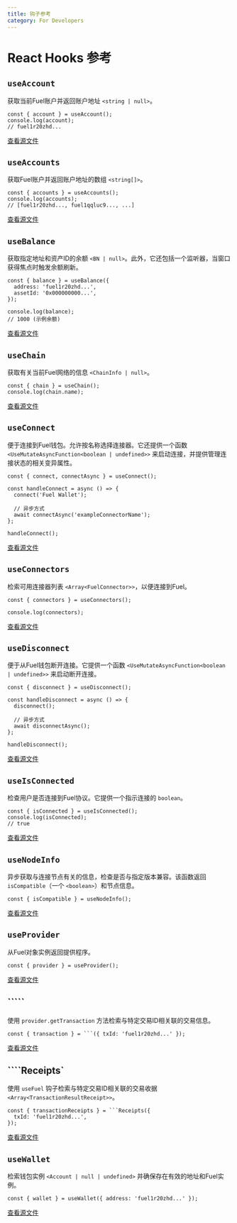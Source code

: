 ```yaml
---
title: 钩子参考
category: For Developers
---
```


# React Hooks 参考

## `useAccount`

获取当前Fuel账户并返回账户地址 `<string | null>`。

```tsx
const { account } = useAccount();
console.log(account);
// fuel1r20zhd...
```

[查看源文件](https://github.com/FuelLabs/fuels-npm-packs/tree/main/packages/react/src/hooks/useAccount.ts)

## `useAccounts`

获取Fuel账户并返回账户地址的数组 `<string[]>`。

```tsx
const { accounts } = useAccounts();
console.log(accounts);
// [fuel1r20zhd..., fuel1qqluc9..., ...]
```

[查看源文件](https://github.com/FuelLabs/fuels-npm-packs/tree/main/packages/react/src/hooks/useAccounts.ts)

## `useBalance`

获取指定地址和资产ID的余额 `<BN | null>`。此外，它还包括一个监听器，当窗口获得焦点时触发余额刷新。

```tsx
const { balance } = useBalance({
  address: 'fuel1r20zhd...',
  assetId: '0x000000000...',
});

console.log(balance);
// 1000 (示例余额)
```

[查看源文件](https://github.com/FuelLabs/fuels-npm-packs/tree/main/packages/react/src/hooks/useBalance.ts)

## `useChain`

获取有关当前Fuel网络的信息 `<ChainInfo | null>`。

```tsx
const { chain } = useChain();
console.log(chain.name);
```

[查看源文件](https://github.com/FuelLabs/fuels-npm-packs/tree/main/packages/react/src/hooks/useChain.ts)

## `useConnect`

便于连接到Fuel钱包。允许按名称选择连接器。它还提供一个函数 `<UseMutateAsyncFunction<boolean | undefined>>` 来启动连接，并提供管理连接状态的相关变异属性。

```tsx
const { connect, connectAsync } = useConnect();

const handleConnect = async () => {
  connect('Fuel Wallet');

  // 异步方式
  await connectAsync('exampleConnectorName');
};

handleConnect();
```

[查看源文件](https://github.com/FuelLabs/fuels-npm-packs/tree/main/packages/react/src/hooks/useConnect.ts)

## `useConnectors`

检索可用连接器列表 `<Array<FuelConnector>>`，以便连接到Fuel。

```tsx
const { connectors } = useConnectors();

console.log(connectors);
```

[查看源文件](https://github.com/FuelLabs/fuels-npm-packs/tree/main/packages/react/src/hooks/useConnectors.ts)

## `useDisconnect`

便于从Fuel钱包断开连接。它提供一个函数 `<UseMutateAsyncFunction<boolean | undefined>>` 来启动断开连接。

```tsx
const { disconnect } = useDisconnect();

const handleDisconnect = async () => {
  disconnect();

  // 异步方式
  await disconnectAsync();  
};

handleDisconnect();
```

[查看源文件](https://github.com/FuelLabs/fuels-npm-packs/tree/main/packages/react/src/hooks/useDisconnect.ts)

## `useIsConnected`

检查用户是否连接到Fuel协议。它提供一个指示连接的 `boolean`。

```tsx
const { isConnected } = useIsConnected();
console.log(isConnected);
// true
```

[查看源文件](https://github.com/FuelLabs/fuels-npm-packs/tree/main/packages/react/src/hooks/useIsConnected.ts)

## `useNodeInfo`

异步获取与连接节点有关的信息，检查是否与指定版本兼容。该函数返回 `isCompatible`（一个 `<boolean>`）和节点信息。

```tsx
const { isCompatible } = useNodeInfo();
```

[查看源文件](https://github.com/FuelLabs/fuels-npm-packs/tree/main/packages/react/src/hooks/useNodeInfo.ts)

## `useProvider`

从Fuel对象实例返回提供程序。

```tsx
const { provider } = useProvider();
```

[查看源文件](https://github.com/FuelLabs/fuels-npm-packs/tree/main/packages/react/src/hooks/useProvider.ts)


## `````

使用 `provider.getTransaction` 方法检索与特定交易ID相关联的交易信息。

```tsx
const { transaction } = ```({ txId: 'fuel1r20zhd...' });
```

[查看源文件](https://github.com/FuelLabs/fuels-npm-packs/tree/main/packages/react/src/hooks/```.ts)

## ````Receipts`

使用 `useFuel` 钩子检索与特定交易ID相关联的交易收据 `<Array<TransactionResultReceipt>>`。

```tsx
const { transactionReceipts } = ```Receipts({
  txId: 'fuel1r20zhd...',
});
```

[查看源文件](https://github.com/FuelLabs/fuels-npm-packs/tree/main/packages/react/src/hooks/```Receipts.ts)

## `useWallet`

检索钱包实例 `<Account | null | undefined>` 并确保存在有效的地址和Fuel实例。

```tsx
const { wallet } = useWallet({ address: 'fuel1r20zhd...' });
```

[查看源文件](https://github.com/FuelLabs/fuels-npm-packs/tree/main/packages/react/src/hooks/useWallet.ts)
